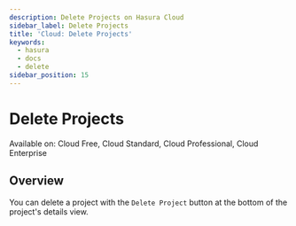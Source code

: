 ```yaml
---
description: Delete Projects on Hasura Cloud
sidebar_label: Delete Projects
title: 'Cloud: Delete Projects'
keywords:
  - hasura
  - docs
  - delete
sidebar_position: 15
---
```



# Delete Projects

<div className="badge badge--primary heading-badge">
  Available on: Cloud Free, Cloud Standard, Cloud Professional, Cloud Enterprise
</div>

## Overview

You can delete a project with the `Delete Project` button at the bottom of the project's details view.

<Thumbnail src="/img/projects/projects-delete.png" alt="delete a project" width="1199px" />
